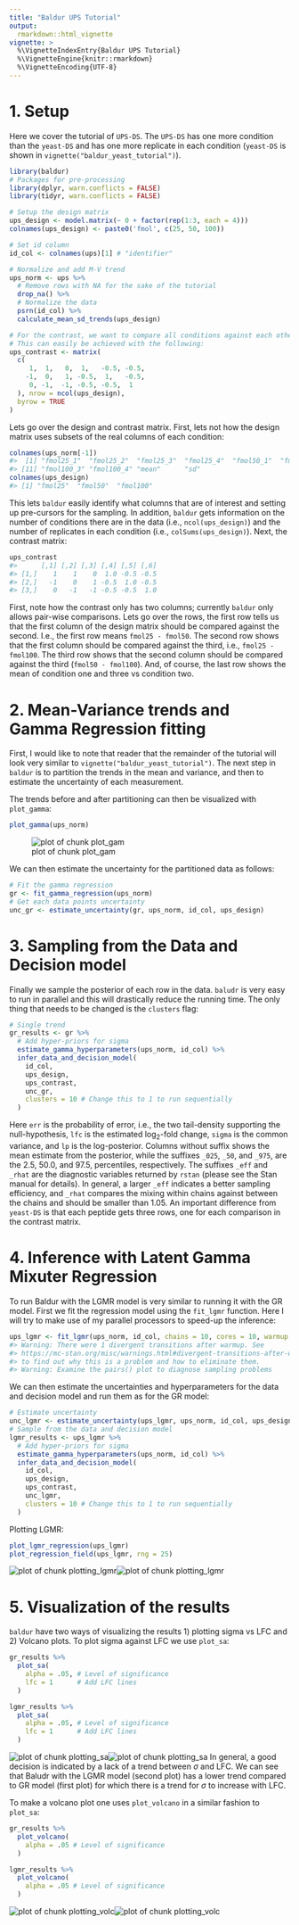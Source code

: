 ```yaml
---
title: "Baldur UPS Tutorial"
output:
  rmarkdown::html_vignette
vignette: >
  %\VignetteIndexEntry{Baldur UPS Tutorial}
  %\VignetteEngine{knitr::rmarkdown}
  %\VignetteEncoding{UTF-8}
---
```



# 1. Setup
Here we cover the tutorial of `UPS-DS`.
The `UPS-DS` has one more condition than the `yeast-DS` and has one more replicate in each condition (`yeast-DS` is shown in `vignette("baldur_yeast_tutorial")`).

```r
library(baldur)
# Packages for pre-processing
library(dplyr, warn.conflicts = FALSE)
library(tidyr, warn.conflicts = FALSE)

# Setup the design matrix
ups_design <- model.matrix(~ 0 + factor(rep(1:3, each = 4)))
colnames(ups_design) <- paste0('fmol', c(25, 50, 100))

# Set id column
id_col <- colnames(ups)[1] # "identifier"

# Normalize and add M-V trend
ups_norm <- ups %>%
  # Remove rows with NA for the sake of the tutorial
  drop_na() %>%
  # Normalize the data
  psrn(id_col) %>%
  calculate_mean_sd_trends(ups_design)

# For the contrast, we want to compare all conditions against each other, and in addtion, suppose we would like to know the difference between the mean of condition 1 and 3 against 2 ([fmol25 + fmol100]/2 - fmol50).
# This can easily be achieved with the following:
ups_contrast <- matrix(
  c(
     1,  1,   0,  1,   -0.5, -0.5,
    -1,  0,   1, -0.5,  1,   -0.5,
     0, -1,  -1, -0.5, -0.5,  1
  ), nrow = ncol(ups_design),
  byrow = TRUE
)
```
Lets go over the design and contrast matrix.
First, lets not how the design matrix uses subsets of the real columns of each condition:

```r
colnames(ups_norm[-1])
#>  [1] "fmol25_1"  "fmol25_2"  "fmol25_3"  "fmol25_4"  "fmol50_1"  "fmol50_2"  "fmol50_3"  "fmol50_4"  "fmol100_1" "fmol100_2"
#> [11] "fmol100_3" "fmol100_4" "mean"      "sd"
colnames(ups_design)
#> [1] "fmol25"  "fmol50"  "fmol100"
```
This lets `baldur` easily identify what columns that are of interest and setting up pre-cursors for the sampling.
In addition, `baldur` gets information on the number of conditions there are in the data (i.e., `ncol(ups_design)`) and the number of replicates in each condition (i.e., `colSums(ups_design)`).
Next, the contrast matrix:

```r
ups_contrast
#>      [,1] [,2] [,3] [,4] [,5] [,6]
#> [1,]    1    1    0  1.0 -0.5 -0.5
#> [2,]   -1    0    1 -0.5  1.0 -0.5
#> [3,]    0   -1   -1 -0.5 -0.5  1.0
```
First, note how the contrast only has two columns; currently `baldur` only allows pair-wise comparisons.
Lets go over the rows, the first row tells us that the first column of the design matrix should be compared against the second.
I.e., the first row means `fmol25 - fmol50`.
The second row shows that the first column should be compared against the third, i.e., `fmol25 - fmol100`.
The third row shows that the second column should be compared against the third (`fmol50 - fmol100`).
And, of course, the last row shows the mean of condition one and three vs condition two.

# 2. Mean-Variance trends and Gamma Regression fitting
First, I would like to note that reader that the remainder of the tutorial will look very similar to `vignette("baldur_yeast_tutorial")`.
The next step in `baldur` is to partition the trends in the mean and variance, and then to estimate the uncertainty of each measurement.

The trends before and after partitioning can then be visualized with `plot_gamma`:

```r
plot_gamma(ups_norm)
```

![plot of chunk plot_gam](plot_gam-1.png)

We can then estimate the uncertainty for the partitioned data as follows:
```r
# Fit the gamma regression
gr <- fit_gamma_regression(ups_norm)
# Get each data points uncertainty
unc_gr <- estimate_uncertainty(gr, ups_norm, id_col, ups_design)
```

# 3. Sampling from the Data and Decision model
Finally we sample the posterior of each row in the data.
`baludr` is very easy to run in parallel and this will drastically reduce the running time.
The only thing that needs to be changed is the `clusters` flag:

```r
# Single trend
gr_results <- gr %>%
  # Add hyper-priors for sigma
  estimate_gamma_hyperparameters(ups_norm, id_col) %>%
  infer_data_and_decision_model(
    id_col,
    ups_design,
    ups_contrast,
    unc_gr,
    clusters = 10 # Change this to 1 to run sequentially
  )
```
Here `err` is the probability of error, i.e., the two tail-density supporting the null-hypothesis, `lfc` is the estimated log$_2$-fold change, `sigma` is the common variance, and `lp` is the log-posterior.
Columns without suffix shows the mean estimate from the posterior, while the suffixes `_025`, `_50`, and `_975`, are the 2.5, 50.0, and 97.5, percentiles, respectively.
The suffixes `_eff` and `_rhat` are the diagnostic variables returned by `rstan` (please see the Stan manual for details).
In general, a larger `_eff` indicates a better sampling efficiency, and `_rhat` compares the mixing within chains against between the chains and should be smaller than 1.05.
An important difference from `yeast-DS` is that each peptide gets three rows, one for each comparison in the contrast matrix.

# 4. Inference with Latent Gamma Mixuter Regression
To run Baldur with the LGMR model is very similar to running it with the GR model.
First we fit the regression model using the `fit_lgmr` function.
Here I will try to make use of my parallel processors to speed-up the inference:

```r
ups_lgmr <- fit_lgmr(ups_norm, id_col, chains = 10, cores = 10, warmup = 1000, iter = 3000)
#> Warning: There were 1 divergent transitions after warmup. See
#> https://mc-stan.org/misc/warnings.html#divergent-transitions-after-warmup
#> to find out why this is a problem and how to eliminate them.
#> Warning: Examine the pairs() plot to diagnose sampling problems
```
We can then estimate the uncertainties and hyperparameters for the data and decision model and run them as for the GR model:

```r
# Estimate uncertainty
unc_lgmr <- estimate_uncertainty(ups_lgmr, ups_norm, id_col, ups_design)
# Sample from the data and decision model
lgmr_results <- ups_lgmr %>%
  # Add hyper-priors for sigma
  estimate_gamma_hyperparameters(ups_norm, id_col) %>%
  infer_data_and_decision_model(
    id_col,
    ups_design,
    ups_contrast,
    unc_lgmr,
    clusters = 10 # Change this to 1 to run sequentially
  )
```

Plotting LGMR:

```r
plot_lgmr_regression(ups_lgmr)
plot_regression_field(ups_lgmr, rng = 25)
```

![plot of chunk plotting_lgmr](plotting_lgmr-1.png)![plot of chunk plotting_lgmr](plotting_lgmr-2.png)

# 5. Visualization of the results
`baldur` have two ways of visualizing the results 1) plotting sigma vs LFC and 2) Volcano plots.
To plot sigma against LFC we use `plot_sa`:

```r
gr_results %>%
  plot_sa(
    alpha = .05, # Level of significance
    lfc = 1      # Add LFC lines
  )

lgmr_results %>%
  plot_sa(
    alpha = .05, # Level of significance
    lfc = 1      # Add LFC lines
  )
```

![plot of chunk plotting_sa](plotting_sa-1.png)![plot of chunk plotting_sa](plotting_sa-2.png)
In general, a good decision is indicated by a lack of a trend between $\sigma$ and LFC.
We can see that Baludr with the LGMR model (second plot) has a lower trend compared to GR model (first plot) for which there is a trend for $\sigma$ to increase with LFC.


To make a volcano plot one uses `plot_volcano` in a similar fashion to `plot_sa`:

```r
gr_results %>%
  plot_volcano(
    alpha = .05 # Level of significance
  )

lgmr_results %>%
  plot_volcano(
    alpha = .05 # Level of significance
  )
```

![plot of chunk plotting_volc](plotting_volc-1.png)![plot of chunk plotting_volc](plotting_volc-2.png)

